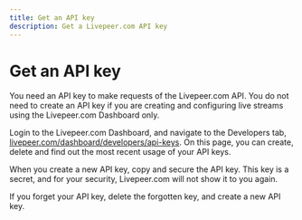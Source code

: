 ```yaml
---
title: Get an API key
description: Get a Livepeer.com API key
---
```


# Get an API key

You need an API key to make requests of the Livepeer.com API. You do not need to
create an API key if you are creating and configuring live streams using the
Livepeer.com Dashboard only.

Login to the Livepeer.com Dashboard, and navigate to the Developers tab,
[livepeer.com/dashboard/developers/api-keys](https://livepeer.com/dashboard/developers/api-keys).
On this page, you can create, delete and find out the most recent usage of your
API keys.

When you create a new API key, copy and secure the API key. This key is a
secret, and for your security, Livepeer.com will not show it to you again.

If you forget your API key, delete the forgotten key, and create a new API key.
